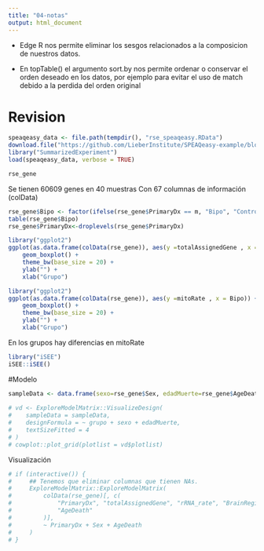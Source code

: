 ```yaml
---
title: "04-notas"
output: html_document
---
```


- Edge R nos permite eliminar los sesgos relacionados a la composicion de nuestros datos.

- En topTable() el argumento sort.by nos permite ordenar o conservar el orden deseado en los datos, por ejemplo para evitar el uso de match debido a la perdida del orden original


# Revision
```r
speaqeasy_data <- file.path(tempdir(), "rse_speaqeasy.RData")
download.file("https://github.com/LieberInstitute/SPEAQeasy-example/blob/master/rse_speaqeasy.RData?raw=true", speaqeasy_data, mode = "wb")
library("SummarizedExperiment")
load(speaqeasy_data, verbose = TRUE)
```
```r
rse_gene

```

Se tienen 60609 genes en 40 muestras
Con 67 columnas de información (colData)


```r
rse_gene$Bipo <- factor(ifelse(rse_gene$PrimaryDx == m, "Bipo", "Control"))
table(rse_gene$Bipo)
rse_gene$PrimaryDx<-droplevels(rse_gene$PrimaryDx)

```


```r
library("ggplot2")
ggplot(as.data.frame(colData(rse_gene)), aes(y =totalAssignedGene , x = Bipo)) +
    geom_boxplot() +
    theme_bw(base_size = 20) +
    ylab("") +
    xlab("Grupo")
```

```r
library("ggplot2")
ggplot(as.data.frame(colData(rse_gene)), aes(y =mitoRate , x = Bipo)) +
    geom_boxplot() +
    theme_bw(base_size = 20) +
    ylab("") +
    xlab("Grupo")
```
En los grupos hay diferencias en mitoRate


```r
library("iSEE")
iSEE::iSEE()
```

#Modelo

```r
sampleData <- data.frame(sexo=rse_gene$Sex, edadMuerte=rse_gene$AgeDeath,grupo=rse_gene$PrimaryDx)
 
# vd <- ExploreModelMatrix::VisualizeDesign(
#    sampleData = sampleData,
#    designFormula = ~ grupo + sexo + edadMuerte,
#    textSizeFitted = 4
# )
# cowplot::plot_grid(plotlist = vd$plotlist)
```

Visualización
```r


# if (interactive()) {
#     ## Tenemos que eliminar columnas que tienen NAs.
#     ExploreModelMatrix::ExploreModelMatrix(
#         colData(rse_gene)[, c(
#             "PrimaryDx", "totalAssignedGene", "rRNA_rate", "BrainRegion", "Sex",
#             "AgeDeath"
#         )],
#         ~ PrimaryDx + Sex + AgeDeath
#     )
# }
```





